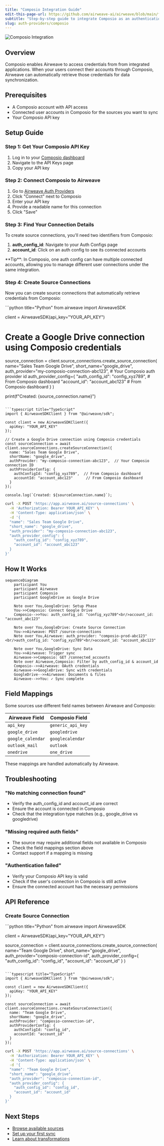 ```yaml
---
title: "Composio Integration Guide"
edit-this-page-url: https://github.com/airweave-ai/airweave/blob/main/fern/docs/pages/auth-providers/composio.mdx
subtitle: "Step-by-step guide to integrate Composio as an authentication provider for Airweave"
slug: auth-providers/composio
---
```


<div style={{ textAlign: 'center', margin: '2rem 0' }}>
  <picture>
    <source media="(prefers-color-scheme: dark)" srcSet="/docs/assets/images/auth-providers/composio-dark.svg" />
    <source media="(prefers-color-scheme: light)" srcSet="/docs/assets/images/auth-providers/composio-light.svg" />
    <img src="/docs/assets/images/auth-providers/composio-light.svg" alt="Composio Integration" style={{ maxWidth: '400px' }} />
  </picture>
</div>

## Overview

Composio enables Airweave to access credentials from from integrated applications. When your users connect their accounts through Composio, Airweave can automatically retrieve those credentials for data synchronization.


## Prerequisites

- A Composio account with API access
- Connected user accounts in Composio for the sources you want to sync
- Your Composio API key

## Setup Guide

### Step 1: Get Your Composio API Key

1. Log in to your [Composio dashboard](https://platform.composio.dev)
2. Navigate to the API Keys page
3. Copy your API key

### Step 2: Connect Composio to Airweave

1. Go to [Airweave Auth Providers](https://app.airweave.ai/auth-providers)
2. Click "Connect" next to Composio
3. Enter your API key
4. Provide a readable name for this connection
5. Click "Save"

### Step 3: Find Your Connection Details

To create source connections, you'll need two identifiers from Composio:

1. **auth_config_id**: Navigate to your Auth Configs page
2. **account_id**: Click on an auth config to see its connected accounts

<Callout type="info">
**Tip**: In Composio, one auth config can have multiple connected accounts, allowing you to manage different user connections under the same integration.
</Callout>

### Step 4: Create Source Connections

Now you can create source connections that automatically retrieve credentials from Composio:

<CodeBlocks>
```python title="Python"
from airweave import AirweaveSDK

client = AirweaveSDK(api_key="YOUR_API_KEY")

# Create a Google Drive connection using Composio credentials
source_connection = client.source_connections.create_source_connection(
    name="Sales Team Google Drive",
    short_name="google_drive",
    auth_provider="my-composio-connection-abc123",  # Your Composio auth provider id
    auth_provider_config={
        "auth_config_id": "config_xyz789",  # From Composio dashboard
        "account_id": "account_abc123"      # From Composio dashboard
    }
)

print(f"Created: {source_connection.name}")
```

```typescript title="TypeScript"
import { AirweaveSDKClient } from "@airweave/sdk";

const client = new AirweaveSDKClient({
  apiKey: "YOUR_API_KEY"
});

// Create a Google Drive connection using Composio credentials
const sourceConnection = await client.sourceConnections.createSourceConnection({
  name: "Sales Team Google Drive",
  shortName: "google_drive",
  authProvider: "my-composio-connection-abc123",  // Your Composio connection ID
  authProviderConfig: {
    authConfigId: "config_xyz789",  // From Composio dashboard
    accountId: "account_abc123"      // From Composio dashboard
  }
});

console.log(`Created: ${sourceConnection.name}`);
```

```bash title="cURL"
curl -X POST 'https://app.airweave.ai/source-connections' \
  -H 'Authorization: Bearer YOUR_API_KEY' \
  -H 'Content-Type: application/json' \
  -d '{
  "name": "Sales Team Google Drive",
  "short_name": "google_drive",
  "auth_provider": "my-composio-connection-abc123",
  "auth_provider_config": {
    "auth_config_id": "config_xyz789",
    "account_id": "account_abc123"
  }
}'
```
</CodeBlocks>



## How It Works

```mermaid
sequenceDiagram
    participant You
    participant Airweave
    participant Composio
    participant GoogleDrive as Google Drive

    Note over You,GoogleDrive: Setup Phase
    You->>Composio: Connect Google Drive
    Composio-->>You: auth_config_id: "config_xyz789"<br/>account_id: "account_abc123"

    Note over You,GoogleDrive: Create Source Connection
    You->>Airweave: POST /source-connections
    Note over You,Airweave: auth_provider: "composio-prod-abc123"<br/>auth_config_id: "config_xyz789"<br/>account_id: "account_abc123"

    Note over You,GoogleDrive: Sync Data
    You->>Airweave: Trigger sync
    Airweave->>Composio: GET /connected_accounts
    Note over Airweave,Composio: Filter by auth_config_id & account_id
    Composio-->>Airweave: OAuth credentials
    Airweave->>GoogleDrive: Sync with credentials
    GoogleDrive-->>Airweave: Documents & files
    Airweave-->>You: ✓ Sync complete
```

## Field Mappings

Some sources use different field names between Airweave and Composio:

| Airweave Field | Composio Field |
|----------------|----------------|
| `api_key` | `generic_api_key` |
| `google_drive` | `googledrive` |
| `google_calendar` | `googlecalendar` |
| `outlook_mail` | `outlook` |
| `onedrive` | `one_drive` |

These mappings are handled automatically by Airweave.

## Troubleshooting

### "No matching connection found"
- Verify the auth_config_id and account_id are correct
- Ensure the account is connected in Composio
- Check that the integration type matches (e.g., google_drive vs googledrive)

### "Missing required auth fields"
- The source may require additional fields not available in Composio
- Check the field mappings section above
- Contact support if a mapping is missing

### "Authentication failed"
- Verify your Composio API key is valid
- Check if the user's connection in Composio is still active
- Ensure the connected account has the necessary permissions

## API Reference

### Create Source Connection

<CodeBlocks>
```python title="Python"
from airweave import AirweaveSDK

client = AirweaveSDK(api_key="YOUR_API_KEY")

source_connection = client.source_connections.create_source_connection(
    name="Team Google Drive",
    short_name="google_drive",
    auth_provider="composio-connection-id",
    auth_provider_config={
        "auth_config_id": "config_id",
        "account_id": "account_id"
    }
)
```

```typescript title="TypeScript"
import { AirweaveSDKClient } from "@airweave/sdk";

const client = new AirweaveSDKClient({
  apiKey: "YOUR_API_KEY"
});

const sourceConnection = await client.sourceConnections.createSourceConnection({
  name: "Team Google Drive",
  shortName: "google_drive",
  authProvider: "composio-connection-id",
  authProviderConfig: {
    authConfigId: "config_id",
    accountId: "account_id"
  }
});
```

```bash title="cURL"
curl -X POST 'https://app.airweave.ai/source-connections' \
  -H 'Authorization: Bearer YOUR_API_KEY' \
  -H 'Content-Type: application/json' \
  -d '{
  "name": "Team Google Drive",
  "short_name": "google_drive",
  "auth_provider": "composio-connection-id",
  "auth_provider_config": {
    "auth_config_id": "config_id",
    "account_id": "account_id"
  }
}'
```
</CodeBlocks>

## Next Steps

- [Browse available sources](/sources)
- [Set up your first sync](/quickstart)
- [Learn about transformations](/concepts#transformations)
